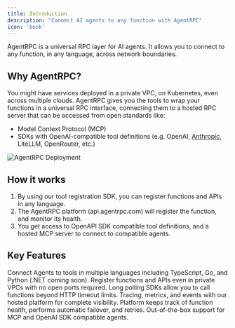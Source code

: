 ```yaml
---
title: Introduction
description: "Connect AI agents to any function with AgentRPC"
icon: 'book'
---
```


AgentRPC is a universal RPC layer for AI agents. It allows you to connect to any function, in any language, across network boundaries.

## Why AgentRPC?

You might have services deployed in a private VPC, on Kubernetes, even across multiple clouds. AgentRPC gives you the tools to wrap your functions in a universal RPC interface, connecting them to a hosted RPC server that can be accessed from open standards like:

- Model Context Protocol (MCP)
- SDKs with OpenAI-compatible tool definitions (e.g. OpenAI, [Anthropic](https://docs.anthropic.com/en/api/openai-sdk), LiteLLM, OpenRouter, etc.)

<img
  src="/images/deployment.png"
  alt="AgentRPC Deployment"
/>


## How it works

1. By using our tool registration SDK, you can register functions and APIs in any language.
2. The AgentRPC platform (api.agentrpc.com) will register the function, and monitor its health.
3. You get access to OpenAPI SDK compatible tool definitions, and a hosted MCP server to connect to compatible agents.


## Key Features

<CardGroup cols={2}>
  <Card
    title="Multi-language Support"
    icon="code"
  >
    Connect Agents to tools in multiple languages including TypeScript, Go, and Python (.NET coming soon).
  </Card>
  <Card
    title="Private Network Support"
    icon="lock"
  >
    Register functions and APIs even in private VPCs with no open ports required.
  </Card>
  <Card
    title="Long-running Functions"
    icon="clock"
  >
    Long polling SDKs allow you to call functions beyond HTTP timeout limits.
  </Card>
  <Card
    title="Full Observability"
    icon="chart-line"
  >
    Tracing, metrics, and events with our hosted platform for complete visibility.
  </Card>
  <Card
    title="Automatic Failover"
    icon="shield"
  >
    Platform keeps track of function health, performs automatic failover, and retries.
  </Card>
  <Card
    title="Framework Compatibility"
    icon="puzzle-piece"
  >
    Out-of-the-box support for MCP and OpenAI SDK compatible agents.
  </Card>
</CardGroup>

